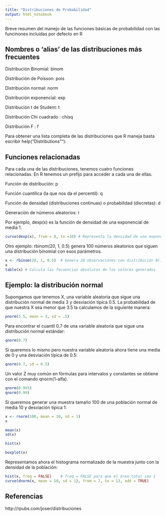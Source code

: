 ```yaml
---
title: "Distribuciones de Probabilidad"
output: html_notebook
---
```


Breve resumen del manejo de las funciones básicas de probabilidad con las funcinones incluídas por defecto en R

## Nombres o 'alias' de las distribuciones más frecuentes

Distribución Binomial:        binom

Distribución de Poisson:      pois

Distribución normal:          norm

Distribución exponencial:     exp

Distribución t de Student:    t

Distribución Chi cuadrado :   chisq

Distribución F :              f  

Para obtener una lista completa de las distribuciones que R maneja basta escribir help("Distributions""):

## Funciones relacionadas

Para cada una de las distribuciones, tenemos cuatro funciones relacionadas. En R tenemos un prefijo para acceder a cada una de ellas.

Función de distribución:                                                      p

Función cuantílica (la que nos da el percentil):                              q

Función de densidad (distribuciones continuas) o probabilidad (discretas):    d

Generación de números aleatorios:                                             r



Por ejemplo, dexp(x) es la función de densidad de una exponencial de media 1.

```r
curve(dexp(x), from = 0, to =10) # Representa la densidad de una exponencial de media 1 entre 0 y 10
```

Otro ejemplo: rbinom(20, 1, 0.5) genera 100 números aleatorios que siguen una distribución binomial con esos parámetros.

```r
x <- rbinom(20, 1, 0.5)  # Genera 20 observaciones con distribución B(1,0.5)
x
table(x) # Calcula las fecuencias absolutas de los valores generados
```

## Ejemplo: la distribución normal

Supongamos que tenemos X, una variable aleatoria que sigue una distribución normal de media 3 y desviación típica 0.5. 
La probabilidad de que nuestra X sea menor que 3.5 la calculamos de la siguiente manera:

```r
pnorm(3.5, mean = 3, sd = .5)
```

Para encontrar el cuantil 0.7 de una variable aleatoria que sigue una distribución normal estándar:

```r
qnorm(0.7)
```

Si queremos lo mismo pero nuestra variable aleatoria ahora tiene una media de 0 y una desviación típica de 0.5:

```r
qnorm(0.7, sd = 0.5)
```

Un valor Z muy común en fórmulas para intervalos y constantes se obtiene con el comando qnorm(1-alfa).

```r
qnorm(0.955)
qnorm(0.99)
```

Si queremos generar una muestra tamaño 100 de una población normal de media 10 y desviación típica 1:

```r
x <- rnorm(100, mean = 10, sd = 1)
x
```

```r
mean(x)
sd(x)
```

```r
hist(x)
```

```r
boxplot(x)
```

Representamos ahora el histograma normalizado de la muestra junto con la densidad de la población:

```r
hist(x, freq = FALSE)    # freq = FALSE para que el área total sea 1
curve(dnorm(x, mean = 10, sd = 1), from = 7, to = 13, add = TRUE)
```

## Referencias

http://rpubs.com/joser/distribuciones